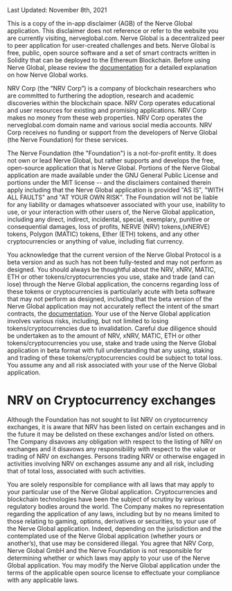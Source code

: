 
<BG />

<div style={{maxWidth: '650px', margin: '5rem auto 15rem auto'}}>
<Title style={{ fontFamily: "True"}}>Disclaimer</Title>

Last Updated: November 8th, 2021

This is a copy of the in-app disclaimer (AGB) of the Nerve Global application. This disclaimer does not reference or refer to the website you are currently visiting, 
nerveglobal.com.
Nerve Global is a decentralized peer to peer application for user-created challenges and bets. Nerve Global is free, public, open source software and a set of smart contracts 
written in Solidity that can be deployed to the Ethereum Blockchain. Before using Nerve Global, please review the <a href="https://docs.nerveglobal.com">documentation</a> for a detailed explanation on how 
Nerve Global works.

NRV Corp (the “NRV Corp”) is a company of blockchain researchers who are committed to furthering the adoption, research and academic discoveries within the blockchain space. 
NRV Corp operates educational and user resources for existing and promising applications. NRV Corp makes no money from these web properties. 
NRV Corp operates the nerveglobal.com domain name and various social media accounts. NRV Corp receives no funding or support from the developers of 
Nerve Global (the Nerve Foundation) for these services.

The Nerve Foundation (the "Foundation") is a not-for-profit entity. It does not own or lead Nerve Global, but rather supports and develops the free, 
open-source application that is Nerve Global. Portions of the Nerve Global application are made available under the GNU General Public License and portions 
under the MIT license -- and the disclaimers contained therein apply including that the Nerve Global application is provided "AS IS", "WITH ALL FAULTS" and "AT YOUR OWN RISK". 
The Foundation will not be liable for any liability or damages whatsoever associated with your use, inability to use, or your interaction with other users of, the 
Nerve Global application, including any direct, indirect, incidental, special, exemplary, punitive or consequential damages, loss of profits, NERVE (NRV) tokens,(xNERVE) tokens, 
Polygon (MATIC) tokens, Ether (ETH) tokens, and any other cryptocurrencies or anything of value, including fiat currency.

You acknowledge that the current version of the Nerve Global Protocol is a beta version and as such has not been fully-tested and may not perform as designed. 
You should always be thoughtful about the NRV, xNRV, MATIC, ETH or other tokens/cryptocurrencies you use, stake and trade (and can lose) through the Nerve Global application, 
the concerns regarding loss of these tokens or cryptocurrencies is particularly acute with beta software that may not perform as designed, including that the beta version of 
the Nerve Global application may not accurately reflect the intent of the smart contracts, the <a href="https://docs.nerveglobal.com">documentation</a>. Your use of the Nerve Global application involves various 
risks, including, but not limited to losing tokens/cryptocurrencies due to invalidation. Careful due diligence should be undertaken as to the amount of NRV, xNRV, MATIC, ETH 
or other tokens/cryptocurrencies you use, stake and trade using the Nerve Global application in beta format with full understanding that any using, staking and trading of 
these tokens/cryptocurrencies could be subject to total loss. You assume any and all risk associated with your use of the Nerve Global application.

# NRV on Cryptocurrency exchanges

Although the Foundation has not sought to list NRV on cryptocurrency exchanges, it is aware that NRV has been listed on certain exchanges and in the future it may 
be delisted on these exchanges and/or listed on others. The Company disavows any obligation with respect to the listing of NRV on exchanges and it disavows any 
responsibility with respect to the value or trading of NRV on exchanges. Persons trading NRV or otherwise engaged in activities involving NRV on exchanges assume 
any and all risk, including that of total loss, associated with such activities.

You are solely responsible for compliance with all laws that may apply to your particular use of the Nerve Global application. Cryptocurrencies and blockchain 
technologies have been the subject of scrutiny by various regulatory bodies around the world. The Company makes no representation regarding the application of any laws, 
including but by no means limited to those relating to gaming, options, derivatives or securities, to your use of the Nerve Global application. Indeed, depending on the 
jurisdiction and the contemplated use of the Nerve Global application (whether yours or another’s), that use may be considered illegal. You agree that NRV Corp, Nerve Global GmbH and the 
Nerve Foundation is not responsible for determining whether or which laws may apply to your use of the Nerve Global application. You may modify the Nerve Global application 
under the terms of the applicable open source license to effectuate your compliance with any applicable laws.

</div>